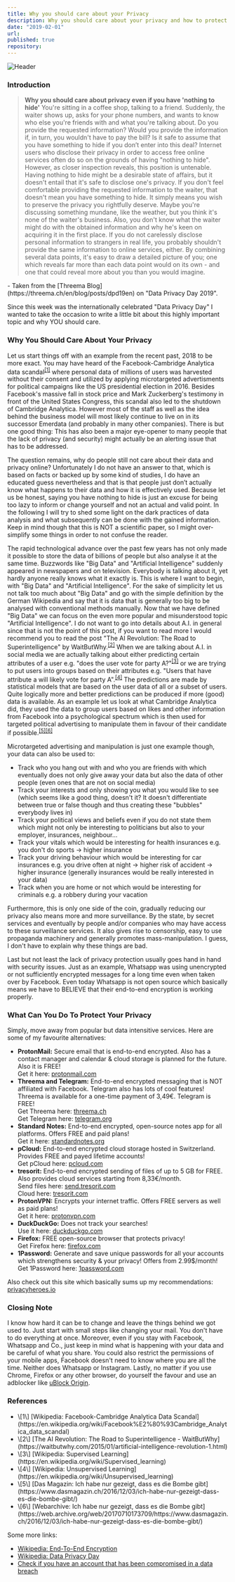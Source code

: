 ```yaml
---
title: Why you should care about your Privacy
description: Why you should care about your privacy and how to protect yourself
date: "2019-02-01"
url:
published: true
repository:
---
```


![Header](https://github.com/michabirklbauer/michabirklbauer.me/raw/master/cdn/blog/privacy/bg.jpg)


### Introduction

<div style={{ textAlign: 'justify' }}>

<blockquote cite="https://threema.ch/en/blog/posts/dpd19en">
  <b>Why you should care about privacy even if you have 'nothing to hide'</b>  
  You're sitting in a coffee shop, talking to a friend. Suddenly, the waiter shows up, asks for your phone numbers, and wants to know who else you're friends with and what you're talking about. Do you provide the requested information? Would you provide the information if, in turn, you wouldn't have to pay the bill? Is it safe to assume that you have something to hide if you don’t enter into this deal?  
  Internet users who disclose their privacy in order to access free online services often do so on the grounds of having "nothing to hide". However, as closer inspection reveals, this position is untenable. Having nothing to hide might be a desirable state of affairs, but it doesn't entail that it's safe to disclose one's privacy.  
  If you don't feel comfortable providing the requested information to the waiter, that doesn't mean you have something to hide. It simply means you wish to preserve the privacy you rightfully deserve. Maybe you're discussing something mundane, like the weather, but you think it's none of the waiter's business. Also, you don't know what the waiter might do with the obtained information and why he's keen on acquiring it in the first place.  
  If you do not carelessly disclose personal information to strangers in real life, you probably shouldn't provide the same information to online services, either. By combining several data points, it's easy to draw a detailed picture of you; one which reveals far more than each data point would on its own - and one that could reveal more about you than you would imagine.
</blockquote>
- Taken from the [Threema Blog](https://threema.ch/en/blog/posts/dpd19en) on "Data Privacy Day 2019".

</div>

<div style={{ textAlign: 'justify' }}>

Since this week was the internationally celebrated "Data Privacy Day" I wanted to take the occasion to write a little bit about this highly important topic and why YOU should care.

</div>

### Why You Should Care About Your Privacy

<div style={{ textAlign: 'justify' }}>

Let us start things off with an example from the recent past, 2018 to be more exact. You may have heard of the 
Facebook-Cambridge Analytica data scandal<sup><a href="#R1">[1]</a></sup> where personal data of millions of users
was harvested without their consent and utilized by applying microtargeted advertisments for political campaigns like
the US presidential election in 2016. Besides Facebook's massive fall in stock price and Mark Zuckerberg's testimony in
front of the United States Congress, this scandal also led to the shutdown of Cambridge Analytica. However most of the
staff as well as the idea behind the business model will most likely continue to live on in its successor Emerdata (and
probably in many other companies). There is but one good thing: This has also been a major eye-opener to many people that
the lack of privacy (and security) might actually be an alerting issue that has to be addressed.

</div>

<div style={{ textAlign: 'justify' }}>

The question remains, why do people still not care about their data and privacy online? Unfortunately I do not have an
answer to that, which is based on facts or backed up by some kind of studies, I do have an educated guess nevertheless
and that is that people just don’t actually know what happens to their data and how it is effectively used. Because let
us be honest, saying you have nothing to hide is just an excuse for being too lazy to inform or change yourself and not
an actual and valid point. In the following I will try to shed some light on the dark practices of data analysis and what
subsequently can be done with the gained information. Keep in mind though that this is NOT a scientific paper, so I might
over-simplify some things in order to not confuse the reader.

</div>

<div style={{ textAlign: 'justify' }}>

The rapid technological advance over the past few years has not only made it possible to store the data of billions of
people but also analyse it at the same time. Buzzwords like "Big Data" and "Artificial Intelligence" suddenly appeared in
newspapers and on television. Everybody is talking about it, yet hardly anyone really knows what it exactly is. This is where
I want to begin, with "Big Data" and "Artificial Intelligence". For the sake of simplicity let us not talk too much about "Big Data"
and go with the simple definition by the German Wikipedia and say that it is data that is generally too big to be analysed with
conventional methods manually. Now that we have defined "Big Data" we can focus on the even more popular and misunderstood
topic "Artificial Intelligence". I do not want to go into details about A.I. in general since that is not the point of this
post, if you want to read more I would recommend you to read the post "The AI Revolution: The Road to Superintelligence" by
WaitButWhy.<sup><a href="#R2">[2]</a></sup> When we are talking about A.I. in social media we are actually talking about either
predicting certain attributes of a user e.g. "does the user vote for party A?"<sup><a href="#R3">[3]</a></sup> or we are trying
to put users into groups based on their attributes e.g. "Users that have attribute a will likely vote for party A".<sup><a href="#R4">[4]</a></sup>
The predictions are made by statistical models that are based on the user data of all or a subset of users. Quite logically more
and better predictions can be produced if more (good) data is available. As an example let us look at what Cambridge Analytica did,
they used the data to group users based on likes and other information from Facebook into a psychological spectrum which is
then used for targeted political advertising to manipulate them in favour of their candidate if possible.<sup><a href="#R5">[5]</a><a href="#R6">[6]</a></sup>

</div>

<div style={{ textAlign: 'justify' }}>

Microtargeted advertising and manipulation is just one example though, your data can also be used to:

- Track who you hang out with and who you are friends with which eventually does not only give away your data but also the data of other people (even ones that are not on social media)
- Track your interests and only showing you what you would like to see (which seems like a good thing, doesn't it? It doesn't differentiate between true or false though and thus creating these "bubbles" everybody lives in)
- Track your political views and beliefs even if you do not state them which might not only be interesting to politicians but also to your employer, insurances, neighbour...
- Track your vitals which would be interesting for health insurances e.g. you don't do sports -> higher insurance
- Track your driving behaviour which would be interesting for car insurances e.g. you drive often at night -> higher risk of accident -> higher insurance (generally insurances would be really interested in your data)
- Track when you are home or not which would be interesting for criminals e.g. a robbery during your vacation

</div>

<div style={{ textAlign: 'justify' }}>

Furthermore, this is only one side of the coin, gradually reducing our privacy also means more and more surveillance.
By the state, by secret services and eventually by people and/or companies who may have access to these surveillance
services. It also gives rise to censorship, easy to use propaganda machinery and generally promotes mass-manipulation.
I guess, I don't have to explain why these things are bad.

</div>

<div style={{ textAlign: 'justify' }}>

Last but not least the lack of privacy protection usually goes hand in hand with security issues. Just as an example,
Whatsapp was using unencrypted or not sufficiently encrypted messages for a long time even when taken over by Facebook.
Even today Whatsapp is not open source which basically means we have to BELIEVE that their end-to-end encryption is
working properly.

</div>

### What Can You Do To Protect Your Privacy

<div style={{ textAlign: 'justify' }}>

Simply, move away from popular but data intensitive services. Here are some of my favourite alternatives:
  
- **ProtonMail:** Secure email that is end-to-end encrypted. Also has a contact manager and calendar & cloud storage is planned for the future. Also it is FREE!  
  Get it here: [protonmail.com](https://protonmail.com/")
- **Threema and Telegram:** End-to-end encrypted messaging that is NOT affiliated with Facebook. Telegram also has lots of cool features! Threema is available for a one-time payment of 3,49€. Telegram is FREE!  
  Get Threema here: [threema.ch](https://threema.ch/)  
  Get Telegram here: [telegram.org](https://telegram.org/)
- **Standard Notes:** End-to-end encrypted, open-source notes app for all platforms. Offers FREE and paid plans!  
  Get it here: [standardnotes.org](https://standardnotes.org/)
- **pCloud:** End-to-end encrypted cloud storage hosted in Switzerland. Provides FREE and payed lifetime accounts!  
  Get pCloud here: [pcloud.com](https://www.pcloud.com/)
- **tresorit:** End-to-end encrypted sending of files of up to 5 GB for FREE. Also provides cloud services starting from 8,33€/month.  
  Send files here: [send.tresorit.com](https://send.tresorit.com/)  
  Cloud here: [tresorit.com](https://tresorit.com)
- **ProtonVPN:** Encrypts your internet traffic. Offers FREE servers as well as paid plans!  
  Get it here: [protonvpn.com](https://protonvpn.com/)
- **DuckDuckGo:** Does not track your searches!  
  Use it here: [duckduckgo.com](https://duckduckgo.com/)
- **Firefox:** FREE open-source browser that protects privacy!  
  Get Firefox here: [firefox.com](https://firefox.com/)
- **1Password:** Generate and save unique passwords for all your accounts which strengthens security & your privacy! Offers from 2.99$/month!  
  Get 1Password here: [1password.com](https://1password.com/)

</div>

<div style={{ textAlign: 'justify' }}>

Also check out this site which basically sums up my recommendations: [privacyheroes.io](https://privacyheroes.io/)

</div>

### Closing Note

<div style={{ textAlign: 'justify' }}>

I know how hard it can be to change and leave the things behind we got used to. Just start with small steps like changing
your mail. You don't have to do everything at once. Moreover, even if you stay with Facebook, Whatsapp and Co., just keep
in mind what is happening with your data and be careful of what you share. You could also restrict the permissions of your
mobile apps, Facebook doesn't need to know where you are all the time. Neither does Whatsapp or Instagram. Lastly, no matter
if you use Chrome, Firefox or any other browser, do yourself the favour and use an adblocker like
[uBlock Origin](https://github.com/gorhill/uBlock).

</div>

### References

<div style={{ textAlign: 'justify' }}>

<ul>
  <li id="R1">\[1\] [Wikipedia: Facebook-Cambridge Analytica Data Scandal](https://en.wikipedia.org/wiki/Facebook%E2%80%93Cambridge_Analytica_data_scandal)</li>
  <li id="R2">\[2\] [The AI Revolution: The Road to Superintelligence - WaitButWhy](https://waitbutwhy.com/2015/01/artificial-intelligence-revolution-1.html)</li>
  <li id="R3">\[3\] [Wikipedia: Supervised Learning](https://en.wikipedia.org/wiki/Supervised_learning)</li>
  <li id="R4">\[4\] [Wikipedia: Unsupervised Learning](https://en.wikipedia.org/wiki/Unsupervised_learning)</li>
  <li id="R5">\[5\] [Das Magazin: Ich habe nur gezeigt, dass es die Bombe gibt](https://www.dasmagazin.ch/2016/12/03/ich-habe-nur-gezeigt-dass-es-die-bombe-gibt/)</li>
  <li id="R6">\[6\] [Webarchive: Ich habe nur gezeigt, dass es die Bombe gibt](https://web.archive.org/web/20170710173709/https://www.dasmagazin.ch/2016/12/03/ich-habe-nur-gezeigt-dass-es-die-bombe-gibt/)</li>
</ul>

Some more links:

- [Wikipedia: End-To-End Encryption](https://en.wikipedia.org/wiki/End-to-end_encryption)
- [Wikipedia: Data Privacy Day](https://en.wikipedia.org/wiki/Data_Privacy_Day)
- [Check if you have an account that has been compromised in a data breach](https://haveibeenpwned.com/)

</div>
